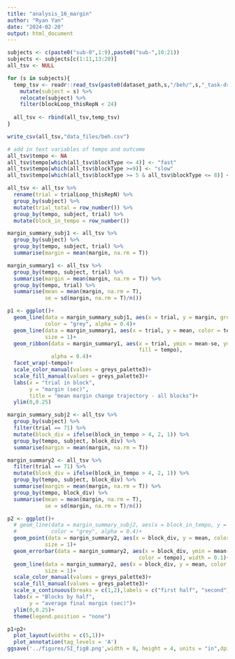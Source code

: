 ```yaml
---
title: "analysis_16_margin"
author: "Ryan Yan"
date: "2024-02-20"
output: html_document
---
```


```r
subjects <- c(paste0("sub-0",1:9),paste0("sub-",10:21))
subjects <- subjects[c(1:11,13:20)]
all_tsv <- NULL

for (s in subjects){
  temp_tsv <- readr::read_tsv(paste0(dataset_path,s,"/beh/",s,"_task-drumtrainer_beh.tsv")) %>% 
    mutate(subject = s) %>% 
    relocate(subject) %>% 
    filter(blockLoop_thisRepN < 24)
  
  all_tsv <- rbind(all_tsv,temp_tsv)
}

write_csv(all_tsv,"data_files/beh.csv")

# add in text variables of tempo and outcome
all_tsv$tempo <- NA
all_tsv$tempo[which(all_tsv$blockType <= 4)] <- "fast"
all_tsv$tempo[which(all_tsv$blockType >=9)] <- "slow"
all_tsv$tempo[which(all_tsv$blockType >= 5 & all_tsv$blockType <= 8)] <- "medium"

all_tsv <- all_tsv %>% 
  rename(trial = trialLoop_thisRepN) %>% 
  group_by(subject) %>% 
  mutate(trial_total = row_number()) %>% 
  group_by(tempo, subject, trial) %>% 
  mutate(block_in_tempo = row_number())
```

```r
margin_summary_subj1 <- all_tsv %>% 
  group_by(subject) %>% 
  group_by(tempo, subject, trial) %>% 
  summarise(margin = mean(margin, na.rm = T))

margin_summary1 <- all_tsv %>% 
  group_by(tempo, subject, trial) %>% 
  summarise(margin = mean(margin, na.rm = T)) %>% 
  group_by(tempo, trial) %>% 
  summarise(mean = mean(margin, na.rm = T),
            se = sd(margin, na.rm = T)/n())

p1 <- ggplot()+
  geom_line(data = margin_summary_subj1, aes(x = trial, y = margin, group = subject),
            color = "grey", alpha = 0.4)+
  geom_line(data = margin_summary1, aes(x = trial, y = mean, color = tempo),
            size = 1)+
  geom_ribbon(data = margin_summary1, aes(x = trial, ymin = mean-se, ymax = mean+se,
                                          fill = tempo),
              alpha = 0.4)+
  facet_wrap(~tempo)+
  scale_color_manual(values = greys_palette3)+
  scale_fill_manual(values = greys_palette3)+
  labs(x = "trial in block",
       y = "margin (sec)",
       title = "mean margin change trajectory - all blocks")+
  ylim(0,0.25)
```
```r
margin_summary_subj2 <- all_tsv %>% 
  group_by(subject) %>% 
  filter(trial == 71) %>% 
  mutate(block_div = ifelse(block_in_tempo > 4, 2, 1)) %>% 
  group_by(tempo, subject, block_div) %>% 
  summarise(margin = mean(margin, na.rm = T))

margin_summary2 <- all_tsv %>% 
  filter(trial == 71) %>% 
  mutate(block_div = ifelse(block_in_tempo > 4, 2, 1)) %>% 
  group_by(tempo, subject, block_div) %>% 
  summarise(margin = mean(margin, na.rm = T)) %>% 
  group_by(tempo, block_div) %>% 
  summarise(mean = mean(margin, na.rm = T),
            se = sd(margin, na.rm = T)/n())

p2 <- ggplot()+
  # geom_line(data = margin_summary_subj2, aes(x = block_in_tempo, y = margin, group = subject),
  #           color = "grey", alpha = 0.4)+
  geom_point(data = margin_summary2, aes(x = block_div, y = mean, color = tempo),
            size = 1)+
  geom_errorbar(data = margin_summary2, aes(x = block_div, ymin = mean-se, ymax = mean+se,
                                          color = tempo), width = 0.1)+
  geom_line(data = margin_summary2, aes(x = block_div, y = mean, color = tempo),
            size = 1)+
  scale_color_manual(values = greys_palette3)+
  scale_fill_manual(values = greys_palette3)+
  scale_x_continuous(breaks = c(1,2),labels = c("first half", "second"))+
  labs(x = "Blocks by half",
       y = "average final margin (sec)")+
  ylim(0,0.25)+
  theme(legend.position = "none")

p1+p2+
  plot_layout(widths = c(5,1))+ 
  plot_annotation(tag_levels = 'A')
ggsave('../figures/SI_fig8.png',width = 8, height = 4, units = "in",dpi = 300)
```


